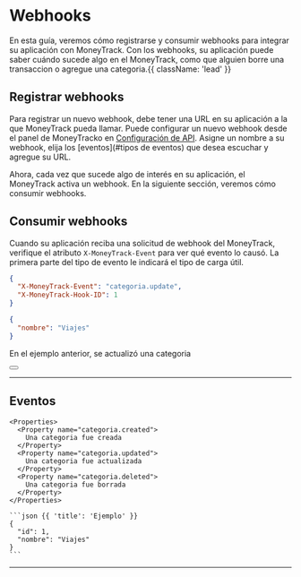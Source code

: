 
# Webhooks

En esta guía, veremos cómo registrarse y consumir webhooks para integrar su aplicación con MoneyTrack. Con los webhooks, su aplicación puede saber cuándo sucede algo en el MoneyTrack, como que alguien borre una transaccion o agregue una categoria.{{ className: 'lead' }}

## Registrar webhooks

Para registrar un nuevo webhook, debe tener una URL en su aplicación a la que MoneyTrack pueda llamar. Puede configurar un nuevo webhook desde el panel de MoneyTracko en [Configuración de API](/login). Asigne un nombre a su webhook, elija los [eventos](#tipos de eventos) que desea escuchar y agregue su URL.

Ahora, cada vez que sucede algo de interés en su aplicación, el MoneyTrack activa un webhook. En la siguiente sección, veremos cómo consumir webhooks.

## Consumir webhooks

Cuando su aplicación reciba una solicitud de webhook del MoneyTrack, verifique el atributo `X-MoneyTrack-Event` para ver qué evento lo causó. La primera parte del tipo de evento le indicará el tipo de carga útil.

```json {{ title: 'Headers' }}
{
  "X-MoneyTrack-Event": "categoria.update",
  "X-MoneyTrack-Hook-ID": 1
}
```

```json {{ title: 'Ejemplo de carga útil de webhook' }}
{
  "nombre": "Viajes"
}
```

En el ejemplo anterior, se actualizó una categoria

<div className="not-prose">
  <Button
    href="#eventos"
    variant="text"
    arrow="right"
    children="Ver todos los tipos de eventos"
  />
</div>

---

## Eventos

<Row>
  <Col>

    <Properties>
      <Property name="categoria.created">
        Una categoria fue creada
      </Property>
      <Property name="categoria.updated">
        Una categoria fue actualizada
      </Property>
      <Property name="categoria.deleted">
        Una categoria fue borrada
      </Property>
    </Properties>

  </Col>
  <Col sticky>

    ```json {{ 'title': 'Ejemplo' }}
    {
      "id": 1,
      "nombre": "Viajes"
    }
    ```

  </Col>
</Row>

---